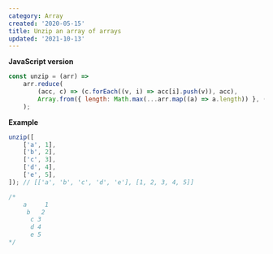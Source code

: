 ```yaml
---
category: Array
created: '2020-05-15'
title: Unzip an array of arrays
updated: '2021-10-13'
---
```


**JavaScript version**

```js unzip.js
const unzip = (arr) =>
    arr.reduce(
        (acc, c) => (c.forEach((v, i) => acc[i].push(v)), acc),
        Array.from({ length: Math.max(...arr.map((a) => a.length)) }, (_) => [])
    );
```

**Example**

```js example.js
unzip([
    ['a', 1],
    ['b', 2],
    ['c', 3],
    ['d', 4],
    ['e', 5],
]); // [['a', 'b', 'c', 'd', 'e'], [1, 2, 3, 4, 5]]

/*
    a     1
     b   2
      c 3
      d 4
      e 5
*/
```
